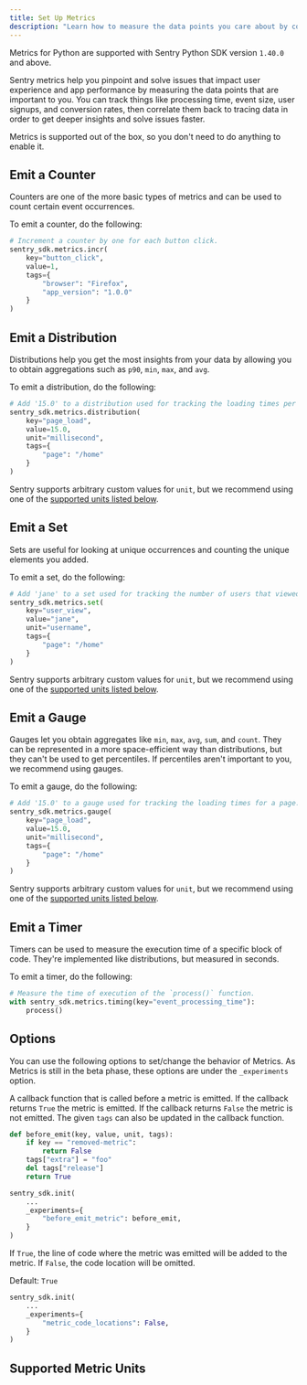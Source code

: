 ```yaml
---
title: Set Up Metrics
description: "Learn how to measure the data points you care about by configuring Metrics in your Python app."
---
```


<Include name="feature-stage-beta-metrics.mdx" />
<Note>

Metrics for Python are supported with Sentry Python SDK version `1.40.0` and above.

</Note>

Sentry metrics help you pinpoint and solve issues that impact user experience and app performance by measuring the data points that are important to you. You can track things like processing time, event size, user signups, and conversion rates, then correlate them back to tracing data in order to get deeper insights and solve issues faster.

Metrics is supported out of the box, so you don't need to do anything to enable it.


## Emit a Counter

Counters are one of the more basic types of metrics and can be used to count certain event occurrences.

To emit a counter, do the following:

```python
# Increment a counter by one for each button click.
sentry_sdk.metrics.incr(
	key="button_click",
	value=1,
	tags={
		"browser": "Firefox",
		"app_version": "1.0.0"
	}
)
```

## Emit a Distribution

Distributions help you get the most insights from your data by allowing you to obtain aggregations such as `p90`, `min`, `max`, and `avg`.

To emit a distribution, do the following:

```python
# Add '15.0' to a distribution used for tracking the loading times per page.
sentry_sdk.metrics.distribution(
	key="page_load",
	value=15.0,
	unit="millisecond",
	tags={
		"page": "/home"
	}
)
```

Sentry supports arbitrary custom values for `unit`, but we recommend using one of the [supported units listed below](./#supported-metric-units).

## Emit a Set

Sets are useful for looking at unique occurrences and counting the unique elements you added.

To emit a set, do the following:

```python
# Add 'jane' to a set used for tracking the number of users that viewed a page.
sentry_sdk.metrics.set(
	key="user_view",
	value="jane",
	unit="username",
	tags={
		"page": "/home"
	}
)
```

Sentry supports arbitrary custom values for `unit`, but we recommend using one of the [supported units listed below](./#supported-metric-units).


## Emit a Gauge

Gauges let you obtain aggregates like `min`, `max`, `avg`, `sum`, and `count`. They can be represented in a more space-efficient way than distributions, but they can't be used to get percentiles. If percentiles aren't important to you, we recommend using gauges.

To emit a gauge, do the following:

```python
# Add '15.0' to a gauge used for tracking the loading times for a page.
sentry_sdk.metrics.gauge(
	key="page_load",
	value=15.0,
	unit="millisecond",
	tags={
		"page": "/home"
	}
)
```

Sentry supports arbitrary custom values for `unit`, but we recommend using one of the [supported units listed below](./#supported-metric-units).


## Emit a Timer

Timers can be used to measure the execution time of a specific block of code. They're implemented like distributions, but measured in seconds.

To emit a timer, do the following:

```python
# Measure the time of execution of the `process()` function.
with sentry_sdk.metrics.timing(key="event_processing_time"):
	process()
```

## Options

You can use the following options to set/change the behavior of Metrics. As Metrics is still in the beta phase, these options are under the `_experiments` option.

<ConfigKey name="before_emit_metric">

A callback function that is called before a metric is emitted. If the callback returns `True` the metric is emitted. If the callback returns `False` the metric is not emitted. The given `tags` can also be updated in the callback function.

```python
def before_emit(key, value, unit, tags):
    if key == "removed-metric":
        return False
    tags["extra"] = "foo"
    del tags["release"]
    return True

sentry_sdk.init(
    ...
    _experiments={
        "before_emit_metric": before_emit,
    }
)
```

</ConfigKey>

<ConfigKey name="metric_code_locations">

If `True`, the line of code where the metric was emitted will be added to the metric. If `False`, the code location will be omitted.

Default: `True`

```python
sentry_sdk.init(
	...
    _experiments={
		"metric_code_locations": False,
	}
)
```

</ConfigKey>

## Supported Metric Units

<PlatformContent includePath="metrics/metrics-units" />
